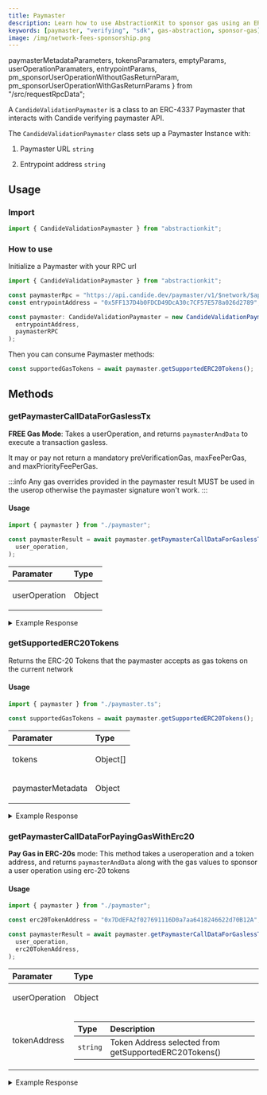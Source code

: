 ```yaml
---
title: Paymaster
description: Learn how to use AbstractionKit to sponsor gas using an ERC-4337 verifying paymaster
keywords: [paymaster, "verifying", "sdk", gas-abstraction, sponsor-gas]
image: /img/network-fees-sponsorship.png
---
```


  paymasterMetadataParameters,
  tokensParamaters,
  emptyParams,
  userOperationParamaters,
  entrypointParams,
  pm_sponsorUserOperationWithoutGasReturnParam,
  pm_sponsorUserOperationWithGasReturnParams
} from "/src/requestRpcData";

A `CandideValidationPaymaster` is a class to an ERC-4337 Paymaster that interacts with Candide verifying paymaster API.

The `CandideValidationPaymaster` class sets up a Paymaster Instance with:

1. Paymaster URL `string`

2. Entrypoint address `string`

## Usage

### Import

```ts
import { CandideValidationPaymaster } from "abstractionkit";
```

### How to use

Initialize a Paymaster with your RPC url

```ts title="paymaster.ts"
import { CandideValidationPaymaster } from "abstractionkit";

const paymasterRpc = "https://api.candide.dev/paymaster/v1/$network/$apikey";
const entrypointAddress = "0x5FF137D4b0FDCD49DcA30c7CF57E578a026d2789";

const paymaster: CandideValidationPaymaster = new CandideValidationPaymaster(
  entrypointAddress,
  paymasterRPC
);
```

Then you can consume Paymaster methods:

```ts
const supportedGasTokens = await paymaster.getSupportedERC20Tokens();
```

## Methods

### getPaymasterCallDataForGaslessTx

**FREE Gas Mode**: Takes a userOperation, and returns `paymasterAndData` to execute a transaction gasless. 

It may or pay not return a mandatory preVerificationGas, maxFeePerGas, and maxPriorityFeePerGas.

:::info
Any gas overrides provided in the paymaster result MUST be used in the userop otherwise the paymaster signature won't work.
:::

#### Usage

<Tabs>
<TabItem value="example.ts" label="example.ts">

```ts title="example.ts"
import { paymaster } from "./paymaster";

const paymasterResult = await paymaster.getPaymasterCallDataForGaslessTx(
  user_operation,
);
```

</TabItem>
<TabItem value="Param type" label="Param Types">
<table>
  <thead>
    <th align="left">Paramater</th>
    <th align="left">Type</th>
  </thead>
  <tbody>
    <tr>
      <td align="left">userOperation</td>
      <td align="left">
        <p>Object</p>
        <RpcRequestTable items={userOperationParamaters} />
      </td>
    </tr>
  </tbody>
</table>
</TabItem>
<TabItem value="response type" label="Response Type">
  <RpcRequestTable items={pm_sponsorUserOperationWithGasReturnParams} />
</TabItem>
</Tabs>

<details>
<summary>Example Response</summary>

```ts
{
  paymasterAndData: '0x3fE285DcD76BCcE4Ac92d38A6F2F8E964041e0200000000000000000000000000000000000000000030000651ea90c00000000000000000000000000000000000000000000000000000000000000000000000000000000000000000000000000000000000000000000000000000000a9fc88a3820801d1559ada307455ff4b3410fd2b8a642d695990a86003eb502a7c87419454ead7ce12f5ba9bb961141f52a8cc944b95ceebab95438b28f025731c'
}
```

</details>

### getSupportedERC20Tokens

Returns the ERC-20 Tokens that the paymaster accepts as gas tokens on the current network

#### Usage

<Tabs>
<TabItem value="example.ts" label="example.ts">

```ts title="example.ts"
import { paymaster } from "./paymaster.ts";

const supportedGasTokens = await paymaster.getSupportedERC20Tokens();
```

</TabItem>

<TabItem value="response type" label="Response Types">
<table>
  <thead>
    <th align="left">Paramater</th>
    <th align="left">Type</th>
  </thead>
  <tbody>
    <tr>
      <td align="left">tokens</td>
      <td align="left">
        <p>Object[]</p>
        <RpcRequestTable items={tokensParamaters} />
      </td>
    </tr>
    <tr>
      <td align="left">paymasterMetadata</td>
      <td align="left">
        <p>Object</p>
        <RpcRequestTable items={paymasterMetadataParameters} />
      </td>
    </tr>
  </tbody>
</table>

</TabItem>
</Tabs>

<details>
<summary>Example Response</summary>

```ts
{
  tokens: [
    {
      symbol: 'CTT',
      address: '0x7ddefa2f027691116d0a7aa6418246622d70b12a',
      decimal: '0x12',
      fee: '0x0',
      exchangeRate: '0x0de0d1c4e668f68a'
    }
  ],
  paymasterMetadata: {
    name: 'CANDIDE Paymaster',
    description: 'CANDIDE Paymaster a fast, secure and feature-rich 4337 Paymaster',
    icons: [],
    address: '0x3fE285DcD76BCcE4Ac92d38A6F2F8E964041e020',
    sponsoredEventTopic: '0xa050a122b4c0e369e3385eb6b7cccd8019638b2764de67bec0af99130ddf8471',
    dummyPaymasterAndData: '0x3fE285DcD76BCcE4Ac92d38A6F2F8E964041e0207ddefa2f027691116d0a7aa6418246622d70b12a0100000000ffff000000000000000000000000000000000000000000000000000000000000ffff000000000000000000000000000000000000000000000000000000000000ffff010101010101010101010101010101010101010101010101010101010101010101010101010101010101010101010101010101010101010101010101010101011c'
  }
}
```

</details>

### getPaymasterCallDataForPayingGasWithErc20

**Pay Gas in ERC-20s** mode: This method takes a useroperation and a token address, and returns `paymasterAndData` along with the gas values to sponsor a user operation using erc-20 tokens

#### Usage

<Tabs>
<TabItem value="example.ts" label="example.ts">

```ts title="example.ts"
import { paymaster } from "./paymaster";

const erc20TokenAddress = "0x7DdEFA2f027691116D0a7aa6418246622d70B12A";

const paymasterResult = await paymaster.getPaymasterCallDataForGaslessTx(
  user_operation,
  erc20TokenAddress,
);
```

</TabItem>
<TabItem value="Param type" label="Param Types">
<table>
  <thead>
    <th align="left">Paramater</th>
    <th align="left">Type</th>
  </thead>
  <tbody>
    <tr>
      <td align="left">userOperation</td>
      <td align="left">
        <p>Object</p>
        <RpcRequestTable items={userOperationParamaters} />
      </td>
    </tr>
    <tr>
      <td align="left">tokenAddress</td>
      <td align="left">
        <table>
          <thead>
            <th align="left">Type</th>
            <th align="left">Description</th>
          </thead>
          <tr>
            <td>
              <code>string</code>
            </td>
            <td>Token Address selected from getSupportedERC20Tokens()</td>
          </tr>
        </table>
      </td>
    </tr>
  </tbody>
</table>
</TabItem>
<TabItem value="response type" label="Response Type">
  <RpcRequestTable items={pm_sponsorUserOperationWithoutGasReturnParam} />
</TabItem>
</Tabs>

<details>
<summary>Example Response</summary>

```ts
{
  paymasterAndData: '0x3fE285DcD76BCcE4Ac92d38A6F2F8E964041e0207ddefa2f027691116d0a7aa6418246622d70b12a000000651ea34800000000000000000000000000000000000000000000000000000000000000000000000000000000000000000000000000000000000000000de077f372a8c4c30bf6f1934b8ac0441dc6d8470f386567d904454c6e12bb9a6634b03879c1b59a612329a6e7e26db4218dead2aea2d8b58662e03956fc964c5e07a57059f336d71c'
}
```

</details>

